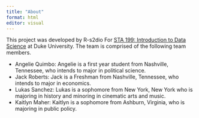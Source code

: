 ```yaml
---
title: "About"
format: html
editor: visual
---
```


This project was developed by R-s2dio For [STA 199: Introduction to Data Science](https://sta199-s23-2.github.io/) at Duke University. The team is comprised of the following team members.

-   Angelie Quimbo: Angelie is a first year student from Nashville, Tennessee, who intends to major in political science.
-   Jack Roberts: Jack is a Freshman from Nashville, Tennessee, who intends to major in economics.
-   Lukas Sanchez: Lukas is a sophomore from New York, New York who is majoring in history and minoring in cinematic arts and music.
-   Kaitlyn Maher: Kaitlyn is a sophomore from Ashburn, Virginia, who is majoring in public policy.
